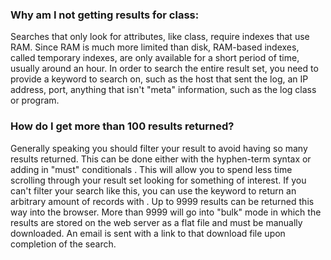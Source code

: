 ===Why am I not getting results for class:<some class>===
Searches that only look for attributes, like class, require indexes that use RAM.  Since RAM is much more limited than disk, RAM-based indexes, called temporary indexes, are only available for a short period of time, usually around an hour.  In order to search the entire result set, you need to provide a keyword to search on, such as the host that sent the log, an IP address, port, anything that isn't "meta" information, such as the log class or program.
===How do I get more than 100 results returned?===
Generally speaking you should filter your result to avoid having so many results returned.  This can be done either with the hyphen-term syntax {{{-term1 -term2}}} or adding in "must" conditionals {{{+mustbe1 +mustbe2}}}.  This will allow you to spend less time scrolling through your result set looking for something of interest.  If you can't filter your search like this, you can use the {{{limit}}} keyword to return an arbitrary amount of records with {{{limit:1000}}}.  Up to 9999 results can be returned this way into the browser.  More than 9999 will go into "bulk" mode in which the results are stored on the web server as a flat file and must be manually downloaded.  An email is sent with a link to that download file upon completion of the search.